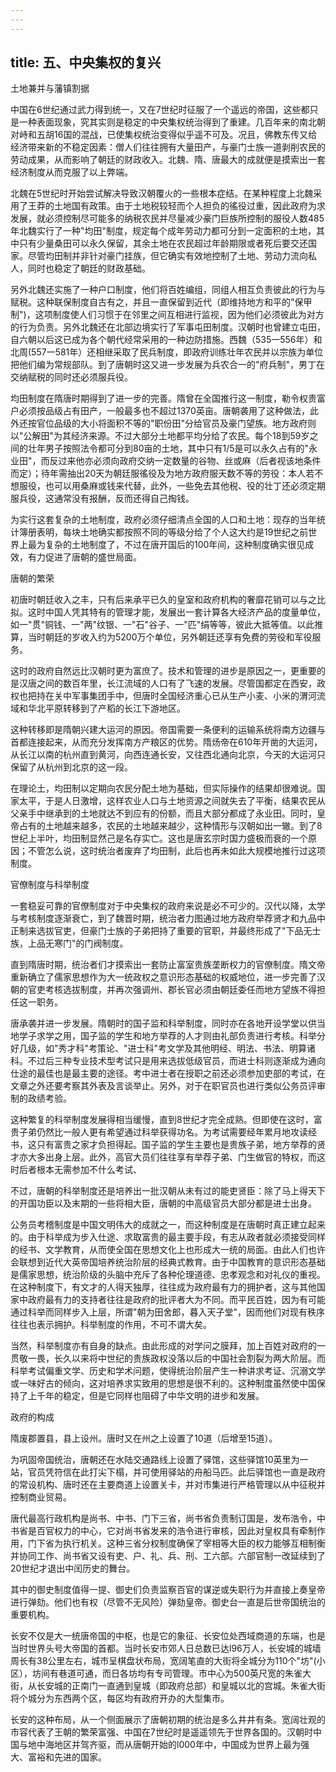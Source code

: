 ```yaml
---
---
---
```

title: 五、中央集权的复兴
---



土地兼并与藩镇割据

中国在6世纪通过武力得到统一，又在7世纪时征服了一个遥远的帝国，这些都只是一种表面现象，究其实则是稳定的中央集权统治得到了重建。几百年来的南北朝对峙和五胡16国的混战，已使集权统治变得似乎遥不可及。况且，佛教东传又给经济带来新的不稳定因素：僧人们往往拥有大量田产，与豪门士族一道剥削农民的劳动成果，从而影响了朝廷的财政收入。北魏、隋、唐最大的成就便是摸索出一套经济制度从而克服了以上弊端。

北魏在5世纪时开始尝试解决导致汉朝覆火的一些根本症结。在某种程度上北魏采用了王莽的土地国有政策。由于土地税较轻而个人担负的徭役过重，因此政府为求发展，就必须控制尽可能多的纳税农民并尽量减少豪门巨族所控制的服役人数485年北魏实行了一种"均田"制度，规定每个成年劳动力都可分到一定面积的土地，其中只有少量桑田可以永久保留，其余土地在农民超过年龄期限或者死后要交还国家。尽管均田制并非针对豪门挂族，但它确实有效地控制了土地、劳动力流向私人，同时也稳定了朝廷的财政基础。

另外北魏还实施了一种户口制度，他们将百姓编组，同组人相互负责彼此的行为与赋税。这种联保制度自古有之，并且一直保留到近代（即维持地方和平的"保甲制")，这项制度使人们习惯于在邻里之间互相进行监视，因为他们必须彼此为对方的行为负责。另外北魏还在北部边境实行了军事屯田制度。汉朝时也曾建立屯田，自六朝以后这已成为各个朝代经常采用的一种边防措施。西魏（535一556年）和北周(557一581年）还相继采取了民兵制度，即政府训练壮年农民并以宗族为单位把他们编为常规部队。到了唐朝时这又进一步发展为兵农合一的"府兵制"，男丁在交纳赋税的同时还必须服兵役。

均田制度在隋唐时期得到了进一步的完善。隋曾在全国推行这一制度，勒令权贵富户必须按品级占有田产，一般最多也不超过1370英亩。唐朝袭用了这种做法，此外还按官位品级的大小将面积不等的"职份田"分给官员及豪门望族。地方政府则以"公解田"为其经济来源。不过大部分土地都平均分给了农民。每个18到59岁之间的壮年男子按照法令都可分到80亩的土地，其中只有1/5是可以永久占有的"永业田"，而反过来他亦必须向政府交纳一定数量的谷物、丝或麻（后者视该地条件而定）；待年需抽出20天为朝廷服徭役及为地方政府服天数不等的劳役：本人若不想服役，也可以用桑麻或钱来代替，此外，一些免去其他税、役的壮丁还必须定期服兵役，这通常没有报酬，反而还得自己掏钱。

为实行这套复杂的土地制度，政府必须仔细清点全国的人口和土地：现存的当年统计簿册表明，每块土地确实都按照不同的等级分给了个人这大约是19世纪之前世界上最为复杂的土地制度了，不过在唐开国后的100年间，这种制度确实很见成效，有力促进了唐朝的盛世局面。

唐朝的繁荣

初唐时朝廷收入之丰，只有后来承平已久的皇室和政府机构的奢靡花销可以与之比拟。这时中国人凭其特有的管理才能，发展出一套计算各大经济产品的度量单位，如一"贯"铜钱、一"两"纹银、一"石"谷子、一"匹"绢等等，彼此大抵等值。以此推算，当时朝廷的岁收入约为5200万个单位，另外朝廷还享有免费的劳役和军役服务。

这时的政府自然远比汉朝时更为富庶了。技术和管理的进步是原因之一，更重要的是汉唐之间的数百年里，长江流域的人口有了飞速的发展。尽管国都定在西安，政权也把持在关中军事集团手中，但唐时全国经济重心已从生产小麦、小米的渭河流域和华北平原转移到了产稻的长江下游地区。

这种转移即是隋朝兴建大运河的原因。帝国需要一条便利的运输系统将南方边疆与首都连接起来，从而充分发挥南方产粮区的优势。隋炀帝在610年开凿的大运河，从长江以南的杭州直到黄河，向西连通长安，又往西北通向北京，今天的大运河只保留了从杭州到北京的这一段。

在理论土，均田制以定期向农民分配土地为基础，但实际操作的结果却很难说。国家太平，于是人日激增，这样农业人口与土地资源之间就失去了平衡，结果农民从父亲手中继承到的土地就达不到应有的份额，而且大部分都成了永业田。同时，皇帝占有的土地越来越多，农民的土地越来越少，这种情形与汉朝如出一辙。到了8世纪上半叶，均田制显然己是名存实亡。这也是唐玄宗时国力盛极而衰的一个原因；不管怎么说，这时统治者废弃了均田制，此后也再未如此大规模地推行过这项制度。

官僚制度与科举制度

一套稳妥可靠的官僚制度对于中央集权的政府来说是必不可少的。汉代以降，太学与考核制度逐渐衰亡，到了魏晋时期，统治者力图通过地方政府举荐贤才和九品中正制来选拔官吏，但豪门士族的子弟把持了重要的官职，并最终形成了"下品无士族，上品无寒门"的门阀制度。

直到隋唐时期，统治者们才摸索出一套防止富室贵族垄断权力的官僚制度。隋文帝重新确立了儒家思想作为大一统政权之意识形态基础的权威地位，进一步完善了汉朝的官吏考核选拔制度，并再次强调州、郡长官必须由朝廷委任而地方望族不得担任这一职务。

唐承袭并进一步发展。隋朝时的国子监和科举制度，同时亦在各地开设学堂以供当地学子求学之用，国子监的学生和地方举荐的人才则由礼部负责进行考核。科举分好几级，如"秀才科"考策论、"进士科"考文学及其他明经、明法、书法、明算诸科。不过后三种专业技术型考试只是用来选拔低级官员，而进士科则逐渐成为通向仕途的最佳也是最主要的途径。考中进士者在授职之前还必须参加吏部的考试，在文章之外还要考察其外表及言谈举止。另外，对于在职官员也进行类似公务员评审制的政绩考验。

这种繁复的科举制度发展得相当缓慢，直到8世纪才完全成熟。但即使在这时，富贵子弟仍然比一般人更有希望通过科举获得功名。为考试需要经年累月地攻读经书，这只有富贵之家才负担得起。国子监的学生主要也是贵族子弟，地方举荐的贤才亦大多出身上层。此外，高官大员们往往享有举荐子弟、门生做官的特权，而这时后者根本无需参加不什么考试、

不过，唐朝的科举制度还是培养出一批汉朝从未有过的能吏贤臣：除了马上得天下的开国功臣以及末期的一些将相大臣，唐朝的中高级官员大部分都是进士出身。

公务员考稽制度是中国文明伟大的成就之一，而这种制度是在唐朝时真正建立起来的。由于科举成为步入仕途、求取富贵的最主要手段，有志从政者就必须接受同样的经书、文学教育，从而使全国在思想文化上也形成大一统的局面。由此人们也许会联想到近代大英帝国培养统治阶层的经典式教育。由于中国教育的意识形态基础是儒家思想，统治阶级的头脑中充斥了各种伦理道德、忠孝观念和对礼仪的重视。在这种制度下，有文才的人得天独厚，往往成为政府最有力的拥护者，这与其他国家中政府最有力的支持者往往是政府的批评者大为不同。而平民百姓，因为有可能通过科举而同样步入上层，所谓"朝为田舍郎，暮入天子堂"，因而他们对现有秩序往往也表示拥护。科举制度的作用，不可不谓大矣。

当然，科举制度亦有自身的缺点。由此形成的对学问之膜拜，加上百姓对政府的一贯敬一畏，长久以来将中世纪的贵族政权没落以后的中国社会割裂为两大阶层。而科举考试偏重文学、历史和学术问题，使得统治阶层产生一种讲求考证、沉溺文学或一味好古的倾向，这对培养求实致用的思想是很不利的。这种制度虽然使中国保持了上千年的稳定，但是它同样也阻碍了中华文明的进步和发展。

政府的构成

隋废郡置县，县上设州。唐时又在州之上设置了10道（后增至15道）。

为巩固帝国统治，唐朝还在水陆交通路线上设置了驿馆，这些驿馆10英里为一站，官员凭符信在此打尖下榻，并可使用驿站的舟船马匹。此后驿馆也一直是政府的常设机构、唐时还在主要商道上设置关卡，并对市集进行严格管理以从中征税并控制商业贸易。

唐代最高行政机构是尚书、中书、门下三省，尚书省负责制订国是，发布浩令，中书省是百官权力的中心，它对尚书省发来的浩令进行审核，因此对皇权具有牵制作用，门下省为执行机关。这种三省分权制度确保了宰相等大臣的权力能够互相制衡并协同工作、尚书省又设有吏、户、礼、兵、刑、工六部。六部官制一改延续到了20世纪才退出中闰历史的舞台。

其中的御史制度值得一提、御史们负责监察百官的谋逆或失职行为并直接上奏皇帝进行弹劾。他们也有权（尽管不无风险）弹劾皇帝。御史台一直是后世帝国统治的重要机构。

长安不仅是大一统唐帝国的中枢，也是它的象征、长安位处西域商道的东端，也是当时世界头号大帝国的首都。当时长安市郊人日总数已达l96万人，长安城的城墙周长有38公里左右，城市呈棋盘状布局，宽阔笔直的大街将全城分为110个"坊"(小区），坊间有巷道可通，而日各坊均有专司管理。市中心为500英尺宽的朱雀大街，从长安城的正南门一直通到皇城（即政府总部）和皇城以北的宫城。朱雀大街将个城分为东西两个区，每区均有政府开办的大型集市。

长安的这种布局，从一个侧面展示了唐朝初期的统治是多么井井有条。宽阔壮观的市容代表了王朝的繁荣富强、中国在7世纪时是遥遥领先于世界各国的。汉朝时中国与地中海地区并驾齐驱，而从唐朝开始的l000年中，中国成为世界上最为强大、富裕和先进的国家。